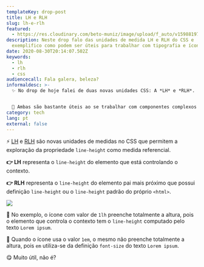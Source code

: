 ```yaml
---
templateKey: drop-post
title: LH e RLH
slug: lh-e-rlh
featured:
  - https://res.cloudinary.com/beto-muniz/image/upload/f_auto/v1598819747/Text_atijuq.jpg
description: Neste drop falo das unidades de medida LH e RLH do CSS e
  exemplifico como podem ser úteis para trabalhar com tipografia e ícones.
date: 2020-08-30T20:14:07.502Z
keywords:
  - lh
  - rlh
  - css
audiencecall: Fala galera, beleza?
informaldesc: >-
  ✨ No drop de hoje falei de duas novas unidades CSS: A *LH* e *RLH*. 


  🧩 Ambas são bastante úteis ao se trabalhar com componentes complexos que envolvem textos. Espero que gostem.
category: tech
lang: pt
external: false
---
```


<Drop>

⚡️ [LH](https://www.w3.org/TR/css-values-4/#lh) e [RLH](https://www.w3.org/TR/css-values-4/#rlh) são novas unidades de medidas no CSS que permitem a exploração da propriedade `line-height` como medida referencial. 

**👉 LH** representa o `line-height` do elemento que está controlando o contexto.

**👉 RLH** representa o `line-height` do elemento pai mais próximo que possui definição `line-height` ou o `line-height` padrão do próprio `<html>`.

<Img src="https://res.cloudinary.com/beto-muniz/image/upload/f_auto/v1598818619/css-lh-unit_i42gbe.png" author="webplatform.news" authorURL="https://webplatform.news/issues/2020-04-29" />

🧩 No exemplo, o ícone com valor de `1lh` preenche totalmente a altura, pois o elemento que controla o contexto tem o `line-height` computado pelo texto `Lorem ipsum`. 

🧩 Quando o ícone usa o valor `1em`, o mesmo não preenche totalmente a altura, pois `em` utiliza-se da definição `font-size` do texto `Lorem ipsum`.

😋 Muito útil, não é?

</Drop>